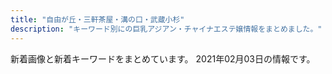 ```yaml
---
title: "自由が丘・三軒茶屋・溝の口・武蔵小杉"
description: "キーワード別にの巨乳アジアン・チャイナエステ嬢情報をまとめました。"
---
```


新着画像と新着キーワードをまとめています。
2021年02月03日の情報です。

<DmmAffiliateIns />
<KeywordTable
  shops={
    [
    {
        "url": "http://in-esthe.com/you/",
        "station": "\u5b66\u82b8\u5927\u5b66\u99c5\u6771\u53e3",
        "img_links": [
            "http://in-esthe.com/you/images/r-2.jpg",
            "http://in-esthe.com/you/images/botton.jpg",
            "http://in-esthe.com/you/images/r-1.jpg",
            "http://in-esthe.com/you/images/p-3.jpg",
            "http://in-esthe.com/you/images/p-9.jpg",
            "http://in-esthe.com/you/images/p-5.jpg",
            "http://in-esthe.com/you/images/p-7.jpg",
            "http://in-esthe.com/you/images/mo.png",
            "http://in-esthe.com/you/images/fla.jpg",
            "http://cdn.dino-es.com/images/logo/468x60DinoEs.png",
            "http://in-esthe.com/you/images/p-11.jpg",
            "http://in-esthe.com/you/images/p-10.jpg",
            "http://in-esthe.com/you/images/p-4.jpg",
            "http://in-esthe.com/you/images/p-8.jpg",
            "http://in-esthe.com/you/images/p-0.jpg"
        ],
        "keywords": {},
        "name": "\u60a0"
    },
    {
        "keywords": {
            "E": 2,
            "D": 4,
            "C": 4
        },
        "name": "Clair \uff5e\u30af\u30ec\u30fc\u30eb\uff5e",
        "img_links": [
            "http://clair.work/images/recruit/message_03.png",
            "http://clair.work/images/mainvisual_02.jpg",
            "http://clair.work/images/mainvisual_02_s.jpg",
            "http://clair.work/images/icon_new.png",
            "http://clair.work/images/mainvisual_01.jpg",
            "http://clair.work/images/sw_tel.png",
            "http://clair.work/images/head_therapist.jpg",
            "http://clair.work/images/recruit/nagare_07.png",
            "http://clair.work/images/recruit/nagare_02.jpg",
            "http://clair.work/images/recruit/point_03.png",
            "http://clair.work/staff/yua1.jpg",
            "http://clair.work/images/recruit/nagare_03.jpg",
            "http://clair.work/staff/ayaka1.jpg",
            "http://clair.work/images/recruit/point_09.png",
            "http://clair.work/images/head_interior.jpg",
            "http://clair.work/images/mainvisual_01_s.jpg",
            "http://clair.work/images/recruit/point_06.png",
            "http://clair.work/images/recruit/point_07.png",
            "http://clair.work/images/icon_ranking_01.png",
            "http://clair.work/images/no_image.jpg",
            "http://clair.work/staff/humi1.jpg",
            "http://clair.work/images/icon_ranking_05.png",
            "http://clair.work/images/recruit/point_08.png",
            "http://clair.work/staff/kasumi1.jpg",
            "http://clair.work/images/sw_home.png",
            "http://clair.work/images/recruit/sp_mainvisual.jpg",
            "http://clair.work/images/recruit/nagare_05.png",
            "http://clair.work/staff/mayu1.jpg",
            "http://clair.work/images/recruit/nagare_06.png",
            "http://clair.work/images/icon_ranking_02.png",
            "http://clair.work/images/recruit/req_03.jpg",
            "http://clair.work/staff/humi2.jpg",
            "http://clair.work/images/icon_ranking_03.png",
            "http://clair.work/images/recruit/point_05.png",
            "http://clair.work/images/recruit/nagare_01.jpg",
            "http://clair.work/images/trigger.jpg",
            "http://clair.work/images/recruit/point_04.png",
            "http://clair.work/images/icon_ranking_04.png"
        ],
        "url": "http://clair.work/",
        "station": "\u5b66\u82b8\u5927\u5b66\u99c5\u897f\u53e3"
    },
    {
        "img_links": [
            "http://www.sakura.esraku.com/images/s_link.jpg",
            "http://www.sakura.esraku.com/files/005.jpg",
            "http://www.sakura.esraku.com/images/top.png",
            "http://www.sakura.esraku.com/photo_news/upimg/508775f63081046140_0.jpg",
            "http://www.sakura.esraku.com/images/s_staff.jpg",
            "http://www.sakura.esraku.com/files/010.jpg",
            "http://www.sakura.esraku.com/files/006.jpg",
            "http://www.sakura.esraku.com/files/004.jpg",
            "http://www.sakura.esraku.com/photo_news/upimg/192295fbde78dddd71_0.jpg",
            "http://www.sakura.esraku.com/photo_news/upimg/282545f76dfd1996d7_0.jpg",
            "http://www.sakura.esraku.com/files/001.jpg",
            "http://www.sakura.esraku.com/photo_news/upimg/221315f853e86bfad8_0.jpg",
            "http://www.sakura.esraku.com/files/003.jpg",
            "http://www.sakura.esraku.com/files/002.jpg",
            "http://www.sakura.esraku.com/images/lineyoyaku.jpg",
            "http://www.sakura.esraku.com/files/009.jpg",
            "http://www.sakura.esraku.com/photo_news/upimg/921745f718627cc259_0.jpg",
            "http://www.sakura.esraku.com/photo_news/upimg/5052160124f368954b_0.jpg",
            "http://www.sakura.esraku.com/files/007.jpg",
            "http://www.sakura.esraku.com/files/008.jpg",
            "http://www.sakura.esraku.com/images/mobile.jpg"
        ],
        "url": "http://www.sakura.esraku.com/",
        "keywords": {
            "87": 14,
            "C": 22,
            "\u30bb\u30af\u30b7\u30fc": 1,
            "D": 16
        },
        "name": "\u685c",
        "station": "\u90fd\u7acb\u5927\u5b66\u99c5"
    },
    {
        "name": "\u697d\u3057\u3044",
        "url": "http://tanoshii.jpn.mn/",
        "keywords": {
            "86": 6,
            "87": 8,
            "88": 3,
            "E": 11,
            "84": 1,
            "C": 9,
            "D": 13,
            "82": 4,
            "93": 1,
            "89": 2,
            "85": 4,
            "83": 4
        },
        "station": "\u4e8c\u5b50\u7389\u5ddd\u99c5\u897f\u53e3",
        "img_links": [
            "http://tanoshii.jpn.mn/images/top_slider01.jpg",
            "http://tanoshii.jpn.mn/images/side_tel.jpg",
            "http://tanoshii.jpn.mn/images/link_nav04.jpg",
            "http://tanoshii.jpn.mn/photos/sites/76/2019/12/2019121409132447.jpg",
            "http://tanoshii.jpn.mn/photos/sites/76/2019/12/2019121409131966.jpg",
            "http://tanoshii.jpn.mn/photos/sites/76/2020/12/2020122501502779.jpg",
            "http://tanoshii.jpn.mn/images/link_nav06.jpg",
            "http://tanoshii.jpn.mn/images/side_link.jpg",
            "http://tanoshii.jpn.mn/photos/sites/76/2021/01/2021010305174759.jpg",
            "http://tanoshii.jpn.mn/photos/sites/76/2020/01/2020012603560666.jpg",
            "http://tanoshii.jpn.mn/photos/sites/76/2019/12/2019121409132124.jpg",
            "http://tanoshii.jpn.mn/photos/sites/76/2019/12/201912140913237.jpg",
            "http://tanoshii.jpn.mn/photos/sites/76/2020/03/2020030810363653.jpg",
            "http://tanoshii.jpn.mn/photos/sites/76/2019/12/201912280133413.jpg",
            "http://tanoshii.jpn.mn/photos/sites/76/2020/12/202012240922577.jpg",
            "http://tanoshii.jpn.mn/photos/sites/76/2020/12/2020120904423083.jpg",
            "http://tanoshii.jpn.mn/photos/sites/76/2020/12/2020121807285563.jpg",
            "http://tanoshii.jpn.mn/photos/sites/76/2020/11/2020110307113062.jpg",
            "http://tanoshii.jpn.mn/photos/sites/76/2020/05/2020051702012070.jpg",
            "http://tanoshii.jpn.mn/photos/sites/76/2020/06/2020060701410487.jpg",
            "http://tanoshii.jpn.mn/images/link_nav05.jpg",
            "http://tanoshii.jpn.mn/photos/sites/76/2020/02/2020022603283463.jpg",
            "http://tanoshii.jpn.mn/photos/sites/76/2020/09/2020093003412655.jpg",
            "http://tanoshii.jpn.mn/photos/sites/76/2020/10/2020102803545189.jpg",
            "http://tanoshii.jpn.mn/photos/sites/76/2021/01/2021012605370415.jpg",
            "http://tanoshii.jpn.mn/images/link_nav07.jpg",
            "http://tanoshii.jpn.mn/photos/sites/76/2021/01/2021011304151051.jpg",
            "http://tanoshii.jpn.mn/photos/sites/76/2020/01/2020010206122496.jpg",
            "http://tanoshii.jpn.mn/photos/sites/76/2020/09/2020093003412015.jpg",
            "http://tanoshii.jpn.mn/images/info2.jpg",
            "http://tanoshii.jpn.mn/photos/sites/76/2020/02/2020022603284068.jpg",
            "http://tanoshii.jpn.mn/images/info3.jpg",
            "http://tanoshii.jpn.mn/images/top.png",
            "http://tanoshii.jpn.mn/photos/sites/76/2020/09/2020090800560727.jpg",
            "http://tanoshii.jpn.mn/photos/sites/76/2020/01/2020010206122380.jpg",
            "http://tanoshii.jpn.mn/images/link_nav02.jpg",
            "http://tanoshii.jpn.mn/photos/sites/76/2020/01/2020011207465354.jpg",
            "http://tanoshii.jpn.mn/photos/sites/76/2021/01/2021012605371183.jpg",
            "http://tanoshii.jpn.mn/photos/sites/76/2020/11/2020112902000038.jpg",
            "http://tanoshii.jpn.mn/photos/sites/76/2020/09/2020092006290275.jpg",
            "http://tanoshii.jpn.mn/images/side_mobile.jpg",
            "http://tanoshii.jpn.mn/photos/sites/76/2020/02/2020020601144618.jpg",
            "http://tanoshii.jpn.mn/photos/sites/76/2020/11/2020112407093420.jpg",
            "http://tanoshii.jpn.mn/photos/sites/76/2020/01/2020011710434680.jpg",
            "http://tanoshii.jpn.mn/photos/sites/76/2020/11/2020111603281212.jpg",
            "http://tanoshii.jpn.mn/images/sp_top.jpg",
            "http://tanoshii.jpn.mn/photos/sites/76/2020/08/2020082903370364.jpg",
            "http://tanoshii.jpn.mn/photos/sites/76/2020/12/2020120901212835.jpg",
            "http://tanoshii.jpn.mn/images/ico01.png",
            "http://tanoshii.jpn.mn/photos/sites/76/2020/07/2020071004194210.jpg",
            "http://tanoshii.jpn.mn/images/link_nav03.jpg",
            "http://tanoshii.jpn.mn/photos/sites/76/2020/12/202012060340027.jpg",
            "http://tanoshii.jpn.mn/photos/sites/76/2020/08/2020081201584255.jpg",
            "http://tanoshii.jpn.mn/photos/sites/76/2020/09/2020090307211283.jpg",
            "http://tanoshii.jpn.mn/photos/sites/76/2020/10/2020101305315556.jpg",
            "http://tanoshii.jpn.mn/photos/sites/76/2020/08/2020080507421162.jpg",
            "http://tanoshii.jpn.mn/photos/sites/76/2019/12/2019122801334276.jpg",
            "http://tanoshii.jpn.mn/images/top_slider02.jpg",
            "http://tanoshii.jpn.mn/images/link_nav01.jpg",
            "http://tanoshii.jpn.mn/photos/sites/76/2020/06/2020061605184059.jpg",
            "http://tanoshii.jpn.mn/photos/sites/76/2020/04/2020040401245819.jpg",
            "http://tanoshii.jpn.mn/photos/sites/76/2020/03/2020032803325898.jpg",
            "http://tanoshii.jpn.mn/photos/sites/76/2020/09/2020090803135392.jpg",
            "http://tanoshii.jpn.mn/images/info1.jpg",
            "http://tanoshii.jpn.mn/photos/sites/76/2021/01/2021011304145677.jpg",
            "http://tanoshii.jpn.mn/photos/sites/76/2020/12/2020120904441346.jpg",
            "http://tanoshii.jpn.mn/photos/sites/76/2020/03/202003090333270.jpg",
            "http://tanoshii.jpn.mn/photos/sites/76/2020/04/2020041703571830.jpg",
            "http://tanoshii.jpn.mn/photos/sites/76/2020/07/2020071004330148.jpg",
            "http://tanoshii.jpn.mn/photos/sites/76/2020/05/2020052603000345.jpg",
            "http://tanoshii.jpn.mn/photos/sites/76/2019/12/2019121409132141.jpg",
            "http://tanoshii.jpn.mn/photos/sites/76/2020/01/2020012908322311.jpg",
            "http://tanoshii.jpn.mn/photos/sites/76/2020/03/2020030903332740.jpg",
            "http://tanoshii.jpn.mn/photos/sites/76/2020/12/2020122205012857.jpg"
        ]
    },
    {
        "keywords": {},
        "name": "\u30de\u30c3\u30b5\u30fc\u30b8\u306e\u66d9",
        "url": "http://www.miyuki.es-relax.info/",
        "img_links": [
            "http://www.miyuki.es-relax.info/images/info4.jpg",
            "http://www.miyuki.es-relax.info/images/sp03.jpg",
            "http://www.miyuki.es-relax.info/images/sp01.jpg",
            "http://www.miyuki.es-relax.info/gals/yuri1.jpg",
            "http://www.miyuki.es-relax.info/images/info2.jpg",
            "http://www.miyuki.es-relax.info/images/info3.jpg",
            "http://www.miyuki.es-relax.info/images/sp02.jpg",
            "http://www.miyuki.es-relax.info/images/info1.jpg",
            "http://www.miyuki.es-relax.info/images/kp01.jpg",
            "http://www.miyuki.es-relax.info/gals/yuki1.jpg",
            "http://www.miyuki.es-relax.info/images/yoyaku.png",
            "http://www.miyuki.es-relax.info/gals/nana1.jpg"
        ],
        "station": "\u5927\u5ca1\u5c71\u99c5"
    },
    {
        "keywords": {},
        "url": "http://annex-jp.info/",
        "station": "\u81ea\u7531\u304c\u4e18\u99c5\u5317\u53e3",
        "name": "\u305f\u3093\u307d\u307d",
        "img_links": [
            "http://www.annex-jp.info/i/img/riri.jpg",
            "http://www.annex-jp.info/i/img/yoho.jpg",
            "http://annex-jp.info/images/info.png",
            "http://annex-jp.info/images/riri.jpg",
            "http://annex-jp.info/images/sayuri.jpg",
            "http://annex-jp.info/images/mayumi.jpg",
            "http://annex-jp.info/images/yoho.jpg",
            "http://annex-jp.info/images/kp-info.jpg",
            "http://www.annex-jp.info/i/img/sayuri.jpg",
            "http://www.annex-jp.info/i/img/mari.jpg",
            "http://www.annex-jp.info/i/img/nana.jpg",
            "http://annex-jp.info/images/mari.jpg",
            "http://annex-jp.info/images/nana.jpg",
            "http://www.annex-jp.info/i/img/mayumi.jpg"
        ]
    },
    {
        "station": "\u81ea\u7531\u304c\u4e18\u99c5\u5317\u53e3",
        "img_links": [
            "http://www.es-flower.link/images/6.jpg",
            "http://www.es-flower.link/sp/images/sisu_t.jpg",
            "http://www.es-flower.link/images/head.jpg",
            "http://www.es-flower.link/images/sys.png",
            "http://www.es-flower.link/sp/images/int2.jpg",
            "http://www.es-flower.link/sp/img/arisa1.jpg",
            "http://www.es-flower.link/sp/images/5.jpg",
            "http://www.es-flower.link/sp/images/1.jpg",
            "http://www.es-flower.link/images/staff_t.jpg",
            "http://www.es-flower.link/images/rec2.jpg",
            "http://www.es-flower.link/sp/images/staff_t.jpg",
            "http://www.es-flower.link/sp/images/head.png",
            "http://www.es-flower.link/img/yume1.jpg",
            "http://www.es-flower.link/sp/menu/top.jpg",
            "http://www.es-flower.link/img/mizuki1.jpg",
            "http://www.es-flower.link/sp/images/4.jpg",
            "http://www.es-flower.link/sp/images/interior_t.jpg",
            "http://www.es-flower.link/images/sm.jpg",
            "http://www.es-flower.link/sp/images/rec2.jpg",
            "http://www.es-flower.link/sp/images/rec3.jpg",
            "http://www.es-flower.link/images/3.jpg",
            "http://www.es-flower.link/sp/img/nene1.jpg",
            "http://www.es-flower.link/sp/images/2.jpg",
            "http://www.es-flower.link/sp/img/yume1.jpg",
            "http://www.es-flower.link/sp/images/sys3.jpg",
            "http://www.es-flower.link/images/mobile.jpg",
            "http://www.es-flower.link/sp/menu/interior.jpg",
            "http://www.es-flower.link/images/ta.jpg",
            "http://www.es-flower.link/images/4.jpg",
            "http://www.es-flower.link/sp/images/sisu.jpg",
            "http://www.es-flower.link/images/info.jpg",
            "http://www.es-flower.link/sp/images/news.jpg",
            "http://www.es-flower.link/img/huyumi1.jpg",
            "http://www.es-flower.link/images/1.jpg",
            "http://www.es-flower.link/sp/images/3.jpg",
            "http://www.es-flower.link/sp/images/tel.jpg",
            "http://www.es-flower.link/sp/images/footer.jpg",
            "http://www.es-flower.link/img/arisa1.jpg",
            "http://www.es-flower.link/img/nene1.jpg",
            "http://www.es-flower.link/sp/img/mizuki1.jpg",
            "http://www.es-flower.link/sp/img/koyuki1.jpg",
            "http://www.es-flower.link/sp/images/time.jpg",
            "http://www.es-flower.link/sp/images/pc.jpg",
            "http://www.es-flower.link/images/rec1.png",
            "http://www.es-flower.link/sp/img/huyumi1.jpg",
            "http://www.es-flower.link/sp/images/ac1.jpg",
            "http://www.es-flower.link/images/2.jpg",
            "http://www.es-flower.link/images/int2.png",
            "http://www.es-flower.link/images/5.jpg",
            "http://www.es-flower.link/sp/images/top.jpg",
            "http://www.es-flower.link/images/interior_t.jpg",
            "http://www.es-flower.link/sp/images/newsb.png",
            "http://www.es-flower.link/sp/images/sys2.jpg",
            "http://www.es-flower.link/images/news.jpg",
            "http://www.es-flower.link/sp/images/6.jpg",
            "http://www.es-flower.link/sp/images/int1.jpg",
            "http://www.es-flower.link/images/int1.png",
            "http://www.es-flower.link/sp/images/sys1.jpg",
            "http://www.es-flower.link/img/koyuki1.jpg",
            "http://www.es-flower.link/sp/images/rec1.jpg",
            "http://www.es-flower.link/sp/menu/staff.jpg"
        ],
        "url": "http://www.es-flower.link/",
        "keywords": {},
        "name": "\u6625\u306e\u604b"
    },
    {
        "url": "http://treat-msg.com/",
        "keywords": {},
        "station": "\u99d2\u6ca2\u5927\u5b66\u99c5\u99d2\u6ca2\u516c\u5712\u53e3",
        "img_links": [
            "http://treat-msg.com/img/ttl_staff.jpg",
            "http://treat-msg.com/staff/saki/01mb.jpg",
            "http://treat-msg.com/staff/kaori/01.jpg",
            "http://treat-msg.com/img/access/road4.jpg",
            "http://treat-msg.com/staff/saki/01.jpg",
            "http://treat-msg.com/img/access/road1.jpg",
            "http://treat-msg.com/img/access/road3.jpg",
            "http://treat-msg.com/img/access/road6.jpg",
            "http://treat-msg.com/staff/riri/01mb.jpg",
            "http://treat-msg.com/staff/miyo/01mb.jpg",
            "http://treat-msg.com/staff/riri/01.jpg",
            "http://treat-msg.com/img/head.png",
            "http://treat-msg.com/staff/chinatu/01mb.jpg",
            "http://treat-msg.com/img/access/roaddm.png",
            "http://treat-msg.com/img/access/road5.jpg",
            "http://treat-msg.com/staff/rumi/01mb.jpg",
            "http://treat-msg.com/staff/noa/01.jpg",
            "http://treat-msg.com/pic/corona.jpg",
            "http://treat-msg.com/staff/miyo/01.jpg",
            "http://treat-msg.com/img/foot.png",
            "http://treat-msg.com/img/access/road2.jpg",
            "http://treat-msg.com/staff/kaori/01mb.jpg",
            "http://treat-msg.com/staff/rumi/01.jpg",
            "http://treat-msg.com/img/mainhd.jpg",
            "http://treat-msg.com/staff/noa/01mb.jpg",
            "http://treat-msg.com/img/mainft.jpg",
            "http://treat-msg.com/staff/chinatu/01.jpg",
            "http://treat-msg.com/img/shop/msg.png",
            "http://treat-msg.com/staff/mei/01mb.jpg",
            "http://treat-msg.com/staff/mei/01.jpg"
        ],
        "name": "\u5b89\u5fc3\u5802"
    },
    {
        "keywords": {
            "D": 3,
            "86": 1,
            "F": 4,
            "84": 2,
            "94": 4
        },
        "name": "Sweet",
        "url": "http://www.wqiowaz.site/",
        "img_links": [
            "http://www.wqiowaz.site/uploads/201008/1-20100Q55403531.jpg",
            "http://www.wqiowaz.site/uploads/200914/1-20091416442NT.jpg",
            "http://www.wqiowaz.site/picture/foot01.jpg",
            "http://www.wqiowaz.site/uploads/200914/1-200914164443K1.jpg",
            "http://www.wqiowaz.site/picture/m-top003.jpg",
            "http://www.wqiowaz.site/picture/m-head01.jpg",
            "http://www.wqiowaz.site/uploads/200629/1-200629103104120.jpg",
            "http://www.wqiowaz.site/picture/cam-01.jpg",
            "http://www.wqiowaz.site/uploads/201008/1-20100Q5541T55.jpg",
            "http://www.wqiowaz.site/uploads/200630/1-200630094K4325.jpg",
            "http://www.wqiowaz.site/uploads/201008/1-20100Q55522V7.jpg",
            "http://www.wqiowaz.site/uploads/201008/1-20100Q5550EL.jpg",
            "http://www.wqiowaz.site/uploads/200629/1-200629103204442.jpg",
            "http://www.wqiowaz.site/uploads/200629/1-200629103142X4.jpg",
            "http://www.wqiowaz.site/picture/call.png",
            "http://www.wqiowaz.site/uploads/200630/1-200630094H5294.jpg",
            "http://www.wqiowaz.site/picture/m-top004.jpg"
        ],
        "station": "\u7528\u8cc0\u99c5\u6771\u53e3"
    },
    {
        "img_links": [],
        "name": "\u521d\u604b",
        "station": "\u4e8c\u5b50\u7389\u5ddd\u99c5\u897f\u53e3",
        "url": "http://www.sertyuin.xyz/",
        "keywords": {}
    },
    {
        "station": "\u4e0a\u91ce\u6bdb\u99c5",
        "keywords": {},
        "name": "\u30bd\u30a4\u30eb",
        "img_links": [
            "http://relaxation-soil.net/photo/mini-yuyu4.jpg",
            "http://relaxation-soil.net/images/1s.jpg",
            "http://relaxation-soil.net/photo/mini-newgirl1.jpg",
            "http://relaxation-soil.net/photo/anna1.jpg",
            "http://relaxation-soil.net/photo/mini-anna1.jpg",
            "http://relaxation-soil.net/photo/mini-rie1.jpg",
            "http://relaxation-soil.net/photo/yuyu4.jpg",
            "http://relaxation-soil.net/photo/mini-rie2.jpg",
            "http://relaxation-soil.net/images/1.jpg",
            "http://relaxation-soil.net/photo/mini-newgirl3.jpg",
            "http://relaxation-soil.net/photo/rie1.jpg",
            "http://relaxation-soil.net/photo/mini-anna3.jpg",
            "http://relaxation-soil.net/photo/mini-newgirl2.jpg",
            "http://relaxation-soil.net/images/saikai.png",
            "http://relaxation-soil.net/photo/mini-yuyu3.jpg"
        ],
        "url": "http://relaxation-soil.net/"
    },
    {
        "keywords": {
            "84": 1,
            "E": 1,
            "D": 6,
            "C": 17,
            "86": 5,
            "87": 2
        },
        "url": "http://kagayaki.jpn.cm/",
        "name": "\u661f\u306e\u8f1d\u304d",
        "station": "\u4e09\u8ed2\u8336\u5c4b\u99c5\u5317\u53e3",
        "img_links": [
            "http://kagayaki.jpn.cm/images/mobile.jpg",
            "http://kagayaki.jpn.cm/images/mobile2.jpg",
            "http://kagayaki.jpn.cm/images/girl-z1.jpg",
            "http://kagayaki.jpn.cm/photos/sites/35/2016/08/staff3.jpg",
            "http://kagayaki.jpn.cm/photos/sites/35/2016/11/12.jpg",
            "http://kagayaki.jpn.cm/images/room3.jpg",
            "http://kagayaki.jpn.cm/images/bj3.png",
            "http://kagayaki.jpn.cm/photos/sites/35/2016/11/1.jpg",
            "http://kagayaki.jpn.cm/images/staff0.jpg",
            "http://kagayaki.jpn.cm/images/room6.jpg",
            "http://kagayaki.jpn.cm/images/room5.jpg",
            "http://kagayaki.jpn.cm/images/girl-z2.jpg",
            "http://kagayaki.jpn.cm/photos/sites/35/2016/09/637893871729784570.jpg",
            "http://kagayaki.jpn.cm/images/top.jpg",
            "http://kagayaki.jpn.cm/images/room4.jpg",
            "http://kagayaki.jpn.cm/photos/sites/35/2016/11/11.jpg",
            "http://kagayaki.jpn.cm/photos/sites/35/2019/09/2019092518230998.jpg",
            "http://kagayaki.jpn.cm/photos/sites/35/2020/10/2020100418535814.jpg",
            "http://kagayaki.jpn.cm/images/end1.jpg",
            "http://kagayaki.jpn.cm/images/room1.jpg",
            "http://kagayaki.jpn.cm/photos/sites/35/2017/11/2017110107513579.jpg",
            "http://kagayaki.jpn.cm/images/staff_line.png",
            "http://kagayaki.jpn.cm/photos/sites/35/2016/08/staff32.jpg",
            "http://kagayaki.jpn.cm/images/room2.jpg"
        ]
    },
    {
        "keywords": {
            "86": 2,
            "C": 2,
            "87": 1,
            "85": 2,
            "D": 3
        },
        "img_links": [
            "http://www.brilliance.mesthe.com/files/004-02.jpg",
            "http://www.brilliance.mesthe.com/files/002-02.jpg",
            "http://www.brilliance.mesthe.com/images/s1.jpg",
            "http://www.brilliance.mesthe.com/files/003.jpg",
            "http://www.brilliance.mesthe.com/files/003-02.jpg",
            "http://www.brilliance.mesthe.com/images/shop/shop04.jpg",
            "http://www.brilliance.mesthe.com/images/main_bottom.png",
            "http://www.brilliance.mesthe.com/images/zi_massage.png",
            "http://www.brilliance.mesthe.com/images/s3.jpg",
            "http://www.brilliance.mesthe.com/images/xian.png",
            "http://www.brilliance.mesthe.com/images/service.png",
            "http://www.brilliance.mesthe.com/files/004-03.jpg",
            "http://www.brilliance.mesthe.com/images/zi_staff.png",
            "http://www.brilliance.mesthe.com/files/002.jpg",
            "http://www.brilliance.mesthe.com/images/maga.jpg",
            "http://www.brilliance.mesthe.com/files/005-02.jpg",
            "http://www.brilliance.mesthe.com/files/001.jpg",
            "http://www.brilliance.mesthe.com/files/004.jpg",
            "http://www.brilliance.mesthe.com/files/005-03.jpg",
            "http://www.brilliance.mesthe.com/files/001-02.jpg",
            "http://www.brilliance.mesthe.com/images/s2.jpg",
            "http://www.brilliance.mesthe.com/images/main_top.png",
            "http://www.brilliance.mesthe.com/images/shop/shop02.jpg",
            "http://www.brilliance.mesthe.com/files/002-03.jpg",
            "http://www.brilliance.mesthe.com/images/new3.png",
            "http://www.brilliance.mesthe.com/files/005.jpg",
            "http://www.brilliance.mesthe.com/files/001-03.jpg",
            "http://www.brilliance.mesthe.com/images/new1.png",
            "http://www.brilliance.mesthe.com/images/shop/shop03.jpg",
            "http://www.brilliance.mesthe.com/images/pick.png",
            "http://www.brilliance.mesthe.com/images/shop/shop01.jpg",
            "http://www.brilliance.mesthe.com/files/003-03.jpg",
            "http://www.brilliance.mesthe.com/images/tel.png",
            "http://www.brilliance.mesthe.com/images/infotiao1.jpg"
        ],
        "station": "\u4e09\u8ed2\u8336\u5c4b\u99c5\u4e16\u7530\u8c37\u901a\u308a\u53e3",
        "name": "\u30d6\u30ea\u30ea\u30a2\u30f3\u30b9",
        "url": "http://www.brilliance.mesthe.com/"
    },
    {
        "station": "\u81ea\u7531\u304c\u4e18\u99c5\u5317\u53e3",
        "name": "\u30d6\u30eb\u30fc\u30d9\u30ea\u30fc",
        "url": "http://b-berry.work/",
        "keywords": {},
        "img_links": [
            "http://b-berry.work/staff/mona.jpg",
            "http://b-berry.work/img/maya1.jpg",
            "http://b-berry.work/images/head.jpg",
            "http://b-berry.work/img/yuri1.jpg",
            "http://b-berry.work/images/staff_t.jpg",
            "http://b-berry.work/staff/maya.jpg",
            "http://b-berry.work/images/int1.jpg",
            "http://b-berry.work/images/2.jpg",
            "http://b-berry.work/staff/yuri.jpg",
            "http://b-berry.work/images/rec1.jpg",
            "http://b-berry.work/images/ac1.jpg",
            "http://b-berry.work/images/interior_t.jpg",
            "http://b-berry.work/images/3.jpg",
            "http://b-berry.work/images/news.jpg",
            "http://b-berry.work/images/1.jpg",
            "http://b-berry.work/images/tg.jpg",
            "http://b-berry.work/images/sys.jpg",
            "http://b-berry.work/images/ac2.jpg",
            "http://b-berry.work/img/mona1.jpg",
            "http://b-berry.work/images/rec2.jpg",
            "http://b-berry.work/images/int2.jpg",
            "http://b-berry.work/images/s1.png"
        ]
    },
    {
        "name": "JoJo",
        "url": "http://www.jojo.mensnv.com/",
        "keywords": {
            "C": 3,
            "85": 9,
            "84": 6,
            "D": 18,
            "88": 3,
            "86": 12,
            "\u30bb\u30af\u30b7\u30fc": 1
        },
        "station": "\u4e09\u8ed2\u8336\u5c4b\u99c5\u5357\u53e3",
        "img_links": [
            "http://www.jojo.mensnv.com/files/006.jpg",
            "http://www.jojo.mensnv.com/files/004-03.jpg",
            "http://www.jojo.mensnv.com/files/001-02.jpg",
            "http://www.jojo.mensnv.com/files/005-02.jpg",
            "http://www.jojo.mensnv.com/files/007.jpg",
            "http://www.jojo.mensnv.com/files/012-03.jpg",
            "http://www.jojo.mensnv.com/files/006-02.jpg",
            "http://www.jojo.mensnv.com/images/showCover.png",
            "http://www.jojo.mensnv.com/files/002-02.jpg",
            "http://www.jojo.mensnv.com/files/013.jpg",
            "http://www.jojo.mensnv.com/files/002.jpg",
            "http://www.jojo.mensnv.com/files/011-02.jpg",
            "http://www.jojo.mensnv.com/files/009-02.jpg",
            "http://www.jojo.mensnv.com/files/014-02.jpg",
            "http://www.jojo.mensnv.com/files/010.jpg",
            "http://www.jojo.mensnv.com/images/slider/03.jpg",
            "http://www.jojo.mensnv.com/files/012-02.jpg",
            "http://www.jojo.mensnv.com/files/005.jpg",
            "http://www.jojo.mensnv.com/files/001-03.jpg",
            "http://www.jojo.mensnv.com/files/010-03.jpg",
            "http://www.jojo.mensnv.com/files/004-02.jpg",
            "http://www.jojo.mensnv.com/files/004.jpg",
            "http://www.jojo.mensnv.com/files/010-02.jpg",
            "http://www.jojo.mensnv.com/files/011-03.jpg",
            "http://www.jojo.mensnv.com/files/006-03.jpg",
            "http://www.jojo.mensnv.com/files/007-03.jpg",
            "http://www.jojo.mensnv.com/files/003-02.jpg",
            "http://www.jojo.mensnv.com/files/001.jpg",
            "http://www.jojo.mensnv.com/images/slider/02.jpg",
            "http://www.jojo.mensnv.com/files/002-03.jpg",
            "http://www.jojo.mensnv.com/images/coverGirlParts.png",
            "http://www.jojo.mensnv.com/files/013-03.jpg",
            "http://www.jojo.mensnv.com/files/003.jpg",
            "http://www.jojo.mensnv.com/images/backlistbtn.png",
            "http://www.jojo.mensnv.com/files/007-02.jpg",
            "http://www.jojo.mensnv.com/files/011.jpg",
            "http://www.jojo.mensnv.com/files/013-02.jpg",
            "http://www.jojo.mensnv.com/images/tel.png",
            "http://www.jojo.mensnv.com/files/012.jpg",
            "http://www.jojo.mensnv.com/images/mobile.jpg",
            "http://www.jojo.mensnv.com/files/014.jpg",
            "http://www.jojo.mensnv.com/files/003-03.jpg",
            "http://www.jojo.mensnv.com/files/005-03.jpg",
            "http://www.jojo.mensnv.com/files/009-03.jpg",
            "http://www.jojo.mensnv.com/files/009.jpg",
            "http://www.jojo.mensnv.com/files/014-03.jpg",
            "http://www.jojo.mensnv.com/images/slider/01.jpg"
        ]
    },
    {
        "img_links": [
            "http://koibito.ies.bz/photos/sites/69/2018/10/2018100214220989.jpg",
            "http://koibito.ies.bz/photos/sites/69/2018/10/2018100214242547.jpg",
            "http://koibito.ies.bz/images/room3.jpg",
            "http://koibito.ies.bz/images/s_ranking.png",
            "http://koibito.ies.bz/images/room4.jpg",
            "http://koibito.ies.bz/images/no2.png",
            "http://koibito.ies.bz/images/room1.jpg",
            "http://koibito.ies.bz/images/s_staff1.png",
            "http://koibito.ies.bz/images/mobile.jpg",
            "http://koibito.ies.bz/images/info.jpg",
            "http://koibito.ies.bz/photos/sites/69/2018/10/201810150304491.jpg",
            "http://koibito.ies.bz/images/s_staff.png",
            "http://koibito.ies.bz/images/s_news.png",
            "http://koibito.ies.bz/images/room2.jpg",
            "http://koibito.ies.bz/images/new.jpg",
            "http://koibito.ies.bz/images/top.png",
            "http://koibito.ies.bz/images/no1.png",
            "http://koibito.ies.bz/images/s_pick.jpg",
            "http://koibito.ies.bz/images/link.jpg"
        ],
        "station": "\u4e8c\u5b50\u7389\u5ddd\u99c5\u6771\u53e3",
        "name": "\u604b\u4eba",
        "keywords": {
            "86": 2,
            "85": 1,
            "C": 1
        },
        "url": "http://koibito.ies.bz/"
    },
    {
        "url": "http://ms-rlx.com/",
        "keywords": {
            "C": 14
        },
        "station": "\u81ea\u7531\u304c\u4e18\u99c5\u5357\u53e3",
        "name": "\u697d\u697d\u5c4b",
        "img_links": [
            "http://ms-rlx.com/staff/sachan/01.jpg",
            "http://ms-rlx.com/staff/momo/01mb.jpg",
            "http://ms-rlx.com/img/ttl_staff.png",
            "http://ms-rlx.com/img/ttl_concept.png",
            "http://ms-rlx.com/staff/ringo/01.jpg",
            "http://ms-rlx.com/staff/ringo/01mb.jpg",
            "http://ms-rlx.com/img/ttl_tnew.png",
            "http://ms-rlx.com/img/att.png",
            "http://ms-rlx.com/i/files/homeimg.jpg",
            "http://ms-rlx.com/staff/milk/01.jpg",
            "http://ms-rlx.com/img/access/road03.jpg",
            "http://ms-rlx.com/staff/milk/01mb.jpg",
            "http://ms-rlx.com/img/ttl_mobile.png",
            "http://ms-rlx.com/staff/sachan/01mb.jpg",
            "http://ms-rlx.com/staff/ruri/01mb.jpg",
            "http://ms-rlx.com/img/access/road02.jpg",
            "http://ms-rlx.com/img/access/road01.jpg",
            "http://ms-rlx.com/img/youtube.jpg",
            "http://ms-rlx.com/img/ttl_rec.png",
            "http://ms-rlx.com/staff/ruri/01.jpg",
            "http://ms-rlx.com/img/msgbtn.png",
            "http://ms-rlx.com/pic/head.png",
            "http://ms-rlx.com/staff/momo/01.jpg"
        ]
    },
    {
        "name": "For You",
        "img_links": [
            "https://fy.uouono.com/wp-content/themes/este/img/tel_header.png",
            "https://fy.uouono.com/wp-content/themes/este/img/call.png",
            "https://fy.uouono.com/wp-content/themes/este/img/4.jpg",
            "https://fy.uouono.com/wp-content/uploads/2019/06/098765easforyou.jpg",
            "https://fy.uouono.com/wp-content/themes/este/img/3.jpg",
            "https://fy.uouono.com/wp-content/uploads/2020/12/11foryou.jpg",
            "https://fy.uouono.com/wp-content/uploads/2020/12/1foryou.jpg",
            "https://fy.uouono.com/wp-content/uploads/2019/06/asayou.jpg",
            "https://fy.uouono.com/wp-content/uploads/2019/06/oijhg9876rforyou.jpg",
            "https://fy.uouono.com/wp-content/uploads/2020/12/09foryou.jpg",
            "https://fy.uouono.com/wp-content/uploads/2020/10/21349876harumo.jpg",
            "https://fy.uouono.com/wp-content/uploads/2021/01/0897foryou.jpg",
            "https://fy.uouono.com/wp-content/uploads/2020/10/09uiyharumo.jpg",
            "https://fy.uouono.com/wp-content/themes/este/img/top-img01b.png",
            "https://fy.uouono.com/wp-content/themes/este/img/top-img01a.png",
            "https://fy.uouono.com/wp-content/themes/este/img/2.jpg",
            "https://fy.uouono.com/wp-content/uploads/2019/12/00harumo.jpg",
            "https://fy.uouono.com/wp-content/uploads/2020/01/90897tyrdfforyou.jpg",
            "https://fy.uouono.com/wp-content/themes/este/img/top-img02.png",
            "https://fy.uouono.com/wp-content/themes/este/img/top-img04.png",
            "https://fy.uouono.com/wp-content/themes/este/img/1.jpg",
            "https://fy.uouono.com/wp-content/uploads/2020/10/ff-foryou.jpg",
            "https://fy.uouono.com/wp-content/uploads/2019/06/098765resdaxfforyou.jpg",
            "https://fy.uouono.com/wp-content/uploads/2019/04/11foryou.jpg",
            "https://fy.uouono.com/wp-content/themes/este/img/top-img01.png",
            "https://fy.uouono.com/wp-content/uploads/2020/01/diouygforyou.jpg",
            "https://fy.uouono.com/wp-content/themes/este/img/tel_footer.png"
        ],
        "url": "https://fy.uouono.com",
        "station": "\u4e8c\u5b50\u7389\u5ddd\u99c5",
        "keywords": {
            "D": 36,
            "E": 12
        }
    },
    {
        "keywords": {
            "C": 2
        },
        "station": "\u5b66\u82b8\u5927\u5b66\u99c5\u6771\u53e3",
        "img_links": [
            "http://ms-shinraku.com/pic/topimg1.jpg",
            "http://ms-shinraku.com/img/foot.png",
            "http://ms-shinraku.com/staff/ran/01.jpg",
            "http://ms-shinraku.com/img/ttl_staff.png",
            "http://ms-shinraku.com/staff/yuki/01.jpg",
            "http://ms-shinraku.com/i/files/homeimg.jpg",
            "http://ms-shinraku.com/staff/ayumi/01.jpg",
            "http://ms-shinraku.com/staff/kanako/01.jpg",
            "http://ms-shinraku.com/staff/momoka/01.jpg",
            "http://ms-shinraku.com/staff/mari/01.jpg",
            "http://ms-shinraku.com/pic/topimg2.jpg",
            "http://ms-shinraku.com/pic/head.jpg"
        ],
        "url": "http://ms-shinraku.com/",
        "name": "\u5fc3\u697d"
    }
]
}
/>
<DmmAffiliateScript />
